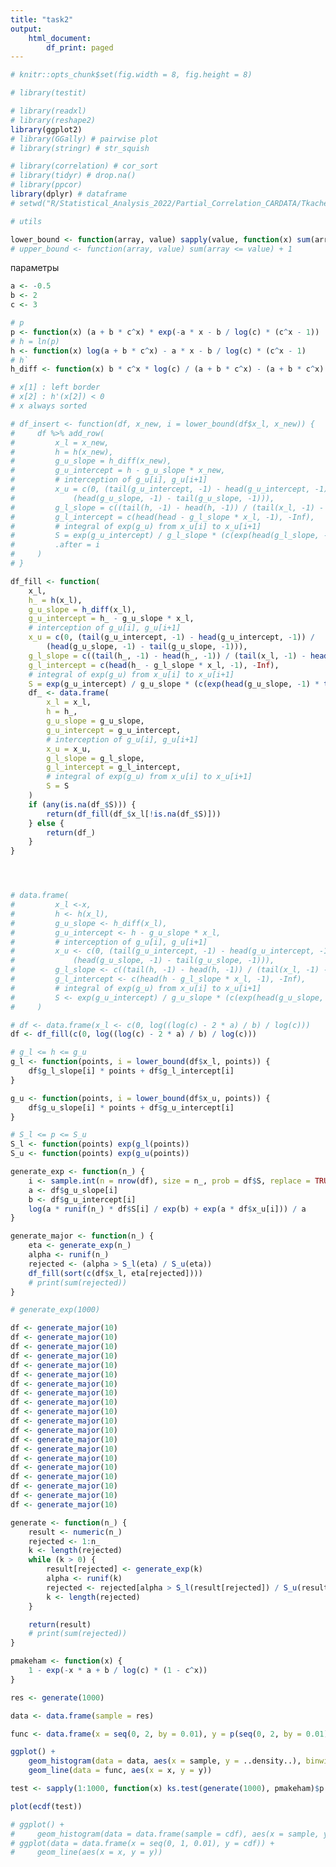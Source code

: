 ```yaml
---
title: "task2"
output:
    html_document:
        df_print: paged
---
```





```r
# knitr::opts_chunk$set(fig.width = 8, fig.height = 8)

# library(testit)

# library(readxl)
# library(reshape2)
library(ggplot2)
# library(GGally) # pairwise plot
# library(stringr) # str_squish

# library(correlation) # cor_sort
# library(tidyr) # drop.na()
# library(ppcor)
library(dplyr) # dataframe
# setwd("R/Statistical_Analysis_2022/Partial_Correlation_CARDATA/Tkachenko")
```

```r
# utils

lower_bound <- function(array, value) sapply(value, function(x) sum(array < x))
# upper_bound <- function(array, value) sum(array <= value) + 1
```


параметры
```r
a <- -0.5
b <- 2
c <- 3
```

```r
# p
p <- function(x) (a + b * c^x) * exp(-a * x - b / log(c) * (c^x - 1))
# h = ln(p)
h <- function(x) log(a + b * c^x) - a * x - b / log(c) * (c^x - 1)
# h`
h_diff <- function(x) b * c^x * log(c) / (a + b * c^x) - (a + b * c^x)
```


```r
# x[1] : left border
# x[2] : h'(x[2]) < 0
# x always sorted

# df_insert <- function(df, x_new, i = lower_bound(df$x_l, x_new)) {
#     df %>% add_row(
#         x_l = x_new,
#         h = h(x_new),
#         g_u_slope = h_diff(x_new),
#         g_u_intercept = h - g_u_slope * x_new,
#         # interception of g_u[i], g_u[i+1]
#         x_u = c(0, (tail(g_u_intercept, -1) - head(g_u_intercept, -1)) /
#             (head(g_u_slope, -1) - tail(g_u_slope, -1))),
#         g_l_slope = c((tail(h, -1) - head(h, -1)) / (tail(x_l, -1) - head(x_l, -1)), 0),
#         g_l_intercept = c(head(head - g_l_slope * x_l, -1), -Inf),
#         # integral of exp(g_u) from x_u[i] to x_u[i+1]
#         S = exp(g_u_intercept) / g_l_slope * (c(exp(head(g_l_slope, -1) * tail(x_u, -1)), 0) - exp(g_l_slope * x_u)),
#         .after = i
#     )
# }
```


```r
df_fill <- function(
    x_l,
    h_ = h(x_l),
    g_u_slope = h_diff(x_l),
    g_u_intercept = h_ - g_u_slope * x_l,
    # interception of g_u[i], g_u[i+1]
    x_u = c(0, (tail(g_u_intercept, -1) - head(g_u_intercept, -1)) /
        (head(g_u_slope, -1) - tail(g_u_slope, -1))),
    g_l_slope = c((tail(h_, -1) - head(h_, -1)) / (tail(x_l, -1) - head(x_l, -1)), 0),
    g_l_intercept = c(head(h_ - g_l_slope * x_l, -1), -Inf),
    # integral of exp(g_u) from x_u[i] to x_u[i+1]
    S = exp(g_u_intercept) / g_u_slope * (c(exp(head(g_u_slope, -1) * tail(x_u, -1)), 0) - exp(g_u_slope * x_u))) {
    df_ <- data.frame(
        x_l = x_l,
        h = h_,
        g_u_slope = g_u_slope,
        g_u_intercept = g_u_intercept,
        # interception of g_u[i], g_u[i+1]
        x_u = x_u,
        g_l_slope = g_l_slope,
        g_l_intercept = g_l_intercept,
        # integral of exp(g_u) from x_u[i] to x_u[i+1]
        S = S
    )
    if (any(is.na(df_$S))) {
        return(df_fill(df_$x_l[!is.na(df_$S)]))
    } else {
        return(df_)
    }
}




# data.frame(
#         x_l <-x,
#         h <- h(x_l),
#         g_u_slope <- h_diff(x_l),
#         g_u_intercept <- h - g_u_slope * x_l,
#         # interception of g_u[i], g_u[i+1]
#         x_u <- c(0, (tail(g_u_intercept, -1) - head(g_u_intercept, -1)) /
#             (head(g_u_slope, -1) - tail(g_u_slope, -1))),
#         g_l_slope <- c((tail(h, -1) - head(h, -1)) / (tail(x_l, -1) - head(x_l, -1)), 0),
#         g_l_intercept <- c(head(h - g_l_slope * x_l, -1), -Inf),
#         # integral of exp(g_u) from x_u[i] to x_u[i+1]
#         S <- exp(g_u_intercept) / g_u_slope * (c(exp(head(g_u_slope, -1) * tail(x_u, -1)), 0) - exp(g_u_slope * x_u))
#     )

# df <- data.frame(x_l <- c(0, log((log(c) - 2 * a) / b) / log(c)))
df <- df_fill(c(0, log((log(c) - 2 * a) / b) / log(c)))
```


```r
# g_l <= h <= g_u
g_l <- function(points, i = lower_bound(df$x_l, points)) {
    df$g_l_slope[i] * points + df$g_l_intercept[i]
}

g_u <- function(points, i = lower_bound(df$x_u, points)) {
    df$g_u_slope[i] * points + df$g_u_intercept[i]
}

# S_l <= p <= S_u
S_l <- function(points) exp(g_l(points))
S_u <- function(points) exp(g_u(points))
```





```r
generate_exp <- function(n_) {
    i <- sample.int(n = nrow(df), size = n_, prob = df$S, replace = TRUE)
    a <- df$g_u_slope[i]
    b <- df$g_u_intercept[i]
    log(a * runif(n_) * df$S[i] / exp(b) + exp(a * df$x_u[i])) / a
}
```



```r
generate_major <- function(n_) {
    eta <- generate_exp(n_)
    alpha <- runif(n_)
    rejected <- (alpha > S_l(eta) / S_u(eta))
    df_fill(sort(c(df$x_l, eta[rejected])))
    # print(sum(rejected))
}

# generate_exp(1000)
```

```r
df <- generate_major(10)
df <- generate_major(10)
df <- generate_major(10)
df <- generate_major(10)
df <- generate_major(10)
df <- generate_major(10)
df <- generate_major(10)
df <- generate_major(10)
df <- generate_major(10)
df <- generate_major(10)
df <- generate_major(10)
df <- generate_major(10)
df <- generate_major(10)
df <- generate_major(10)
df <- generate_major(10)
df <- generate_major(10)
df <- generate_major(10)
df <- generate_major(10)
df <- generate_major(10)
df <- generate_major(10)
```

```r
generate <- function(n_) {
    result <- numeric(n_)
    rejected <- 1:n_
    k <- length(rejected)
    while (k > 0) {
        result[rejected] <- generate_exp(k)
        alpha <- runif(k)
        rejected <- rejected[alpha > S_l(result[rejected]) / S_u(result[rejected])]
        k <- length(rejected)
    }

    return(result)
    # print(sum(rejected))
}
```

```r
pmakeham <- function(x) {
    1 - exp(-x * a + b / log(c) * (1 - c^x))
}
```


```r
res <- generate(1000)
```



```r
data <- data.frame(sample = res)

func <- data.frame(x = seq(0, 2, by = 0.01), y = p(seq(0, 2, by = 0.01)))

ggplot() +
    geom_histogram(data = data, aes(x = sample, y = ..density..), binwidth = 0.05) +
    geom_line(data = func, aes(x = x, y = y))
```


```r
test <- sapply(1:1000, function(x) ks.test(generate(1000), pmakeham)$p.value)
```

```r
plot(ecdf(test))
```


```r
# ggplot() +
#     geom_histogram(data = data.frame(sample = cdf), aes(x = sample, y = ..density..), binwidth = 0.05)
# ggplot(data = data.frame(x = seq(0, 1, 0.01), y = cdf)) +
#     geom_line(aes(x = x, y = y))
```
